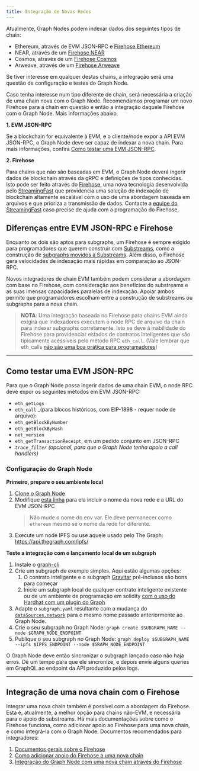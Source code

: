 ```yaml
---
title: Integração de Novas Redes
---
```


Atualmente, Graph Nodes podem indexar dados dos seguintes tipos de chain:

-   Ethereum, através de EVM JSON-RPC e [Firehose Ethereum](https://github.com/streamingfast/firehose-ethereum)
-   NEAR, através de um [Firehose NEAR](https://github.com/streamingfast/near-firehose-indexer)
-   Cosmos, através de um [Firehose Cosmos](https://github.com/graphprotocol/firehose-cosmos)
-   Arweave, através de um [Firehose Arweave](https://github.com/graphprotocol/firehose-arweave)

Se tiver interesse em qualquer destas chains, a integração será uma questão de configuração e testes do Graph Node.

Caso tenha interesse num tipo diferente de chain, será necessária a criação de uma chain nova com o Graph Node. Recomendamos programar um novo Firehose para a chain em questão e então a integração daquele Firehose com o Graph Node. Mais informações abaixo.

**1. EVM JSON-RPC**

Se a blockchain for equivalente à EVM, e o cliente/node expor a API EVM JSON-RPC, o Graph Node deve ser capaz de indexar a nova chain. Para mais informações, confira [Como testar uma EVM JSON-RPC](new-chain-integration#testing-an-evm-json-rpc).

**2. Firehose**

Para chains que não são baseadas em EVM, o Graph Node deverá ingerir dados de blockchain através da gRPC e definições de tipos conhecidas. Isto pode ser feito através do [Firehose](firehose/), uma nova tecnologia desenvolvida pelo [StreamingFast](https://www.streamingfast.io/) que providencia uma solução de indexação de blockchain altamente escalável com o uso de uma abordagem baseada em arquivos e que prioriza a transmissão de dados. Contacte a [equipe do StreamingFast](mailto:integrations@streamingfast.io/) caso precise de ajuda com a programação do Firehose.

## Diferenças entre EVM JSON-RPC e Firehose

Enquanto os dois são aptos para subgraphs, um Firehose é sempre exigido para programadores que querem construir com [Substreams](substreams/), como a construção de [subgraphs movidos a Substreams](cookbook/substreams-powered-subgraphs/). Além disso, o Firehose gera velocidades de indexação mais rápidas em comparação ao JSON-RPC.

Novos integradores de chain EVM também podem considerar a abordagem com base no Firehose, com consideração aos benefícios do substreams e as suas imensas capacidades paralelas de indexação. Apoiar ambos permite que programadores escolham entre a construção de substreams ou subgraphs para a nova chain.

> **NOTA**: Uma integração baseada no Firehose para chains EVM ainda exigirá que Indexadores executem o node RPC de arquivo da chain para indexar subgraphs corretamente. Isto se deve à inabilidade do Firehose para providenciar estados de contratos inteligentes que são tipicamente acessíveis pelo método RPC `eth_call`. (Vale lembrar que eth_calls [não são uma boa prática para programadores](https://thegraph.com/blog/improve-subgraph-performance-reduce-eth-calls/))

* * *

## Como testar uma EVM JSON-RPC

Para que o Graph Node possa ingerir dados de uma chain EVM, o node RPC deve expor os seguintes métodos em EVM JSON-RPC:

-   `eth_getLogs`
-   `eth_call` \_(para blocos históricos, com EIP-1898 - requer node de arquivo):
-   `eth_getBlockByNumber`
-   `eth_getBlockByHash`
-   `net_version`
-   `eth_getTransactionReceipt`, em um pedido conjunto em JSON-RPC
-   _`trace_filter`_ _(opcional, para que o Graph Node tenha apoio a call handlers)_

### Configuração do Graph Node

**Primeiro, prepare o seu ambiente local**

1.  [Clone o Graph Node](https://github.com/graphprotocol/graph-node)
2.  Modifique [esta linha](https://github.com/graphprotocol/graph-node/blob/master/docker/docker-compose.yml#L22) para ela incluir o nome da nova rede e a URL do EVM JSON-RPC
    > Não mude o nome do env var. Ele deve permanecer como `ethereum` mesmo se o nome da rede for diferente.
3.  Execute um node IPFS ou use aquele usado pelo The Graph: https://api.thegraph.com/ipfs/

**Teste a integração com o lançamento local de um subgraph**

1.  Instale o [graph-cli](https://github.com/graphprotocol/graph-cli)
2.  Crie um subgraph de exemplo simples. Aqui estão algumas opções:
    1.  O contrato inteligente e o subgraph [Gravitar](https://github.com/graphprotocol/example-subgraph/tree/f89bdd4628efa4badae7367d4919b3f648083323) pré-inclusos são bons para começar
    2.  Inicie um subgraph local de qualquer contrato inteligente existente ou de um ambiente de programação em solidity [com o uso do Hardhat com um plugin do Graph](https://github.com/graphprotocol/hardhat-graph)
3.  Adapte o `subgraph.yaml` resultante com a mudança do [`dataSources.network`](http://dataSources.network) para o mesmo nome passado anteriormente ao Graph Node.
4.  Crie o seu subgraph no Graph Node: `graph create $SUBGRAPH_NAME --node $GRAPH_NODE_ENDPOINT`
5.  Publique o seu subgraph no Graph Node: `graph deploy $SUBGRAPH_NAME --ipfs $IPFS_ENDPOINT --node $GRAPH_NODE_ENDPOINT`

O Graph Node deve então sincronizar o subgraph lançado caso não haja erros. Dê um tempo para que ele sincronize, e depois envie alguns queries em GraphQL ao endpoint da API produzido pelos logs.

* * *

## Integração de uma nova chain com o Firehose

Integrar uma nova chain também é possível com a abordagem do Firehose. Esta é, atualmente, a melhor opção para chains não-EVM, e necessária para o apoio do substreams. Há mais documentações sobre como o Firehose funciona, como adicionar apoio ao Firehose para uma nova chain, e como integrá-la com o Graph Node. Documentos recomendados para integradores:

1.  [Documentos gerais sobre o Firehose](firehose/)
2.  [Como adicionar apoio do Firehose a uma nova chain](https://firehose.streamingfast.io/integrate-new-chains/integration-overview)
3.  [Integração do Graph Node com uma nova chain através do Firehose](https://github.com/graphprotocol/graph-node/blob/master/docs/implementation/add-chain.md)
